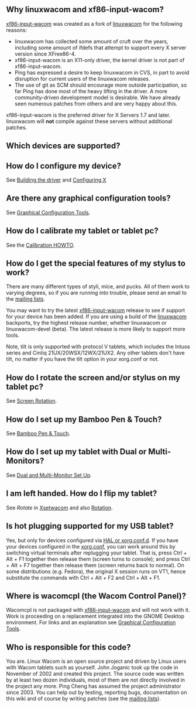 == Why linuxwacom and xf86-input-wacom? ==
[[xf86-input-wacom]] was created as a fork of [[linuxwacom]] for the following reasons:
* linuxwacom has collected some amount of cruft over the years, including some amount of ifdefs that attempt to support every X server version since XFree86-4.
* xf86-input-wacom is an X11-only driver, the kernel driver is not part of xf86-input-wacom.
* Ping has expressed a desire to keep linuxwacom in CVS, in part to avoid disruption for current users of the linuxwacom releases.
* The use of git as SCM should encourage more outside participation, so far  Ping has done most of the heavy lifting in the driver. A more community-driven development model is desirable. We have already seen numerous patches from others and are very happy about this.

xf86-input-wacom is the preferred driver for X Servers 1.7 and later. linuxwacom will <b>not</b> compile against these servers without additional patches.

== Which devices are supported? ==

{{:Supported Devices}}

== How do I configure my device? ==

See [[Building the driver]] and [[Configuring X]]

== Are there any graphical configuration tools? ==
See [[External applications#Graphical Configuration Tools|Graphical Configuration Tools]].

== How do I calibrate my tablet or tablet pc? ==
See the [[Calibration#Calibration|Calibration HOWTO]].

== How do I get the special features of my stylus to work? ==

There are many different types of styli, mice, and pucks. All of them work to varying degrees, so if you are running into trouble, please send an email to the [[mailing lists]].


You may want to try the latest [[xf86-input-wacom]] release to see if support for your device has been added.  If you are using a build of the [[linuxwacom]] backports, try the highest release number, whether linuxwacom or linuxwacom-devel (beta). The latest release is more likely to support more tools.

Note, tilt is only supported with protocol V tablets, which includes the Intuos series and Cintiq 21UX/20WSX/12WX/21UX2. Any other tablets don't have tilt, no matter if you have the tilt option in your xorg.conf or not.

== How do I rotate the screen and/or stylus on my tablet pc? ==
See [[Tablet PC Setup#Screen Rotation|Screen Rotation]].

== How do I set up my Bamboo Pen & Touch? ==
See [[Wacom Tablet Set Up#Bamboo Pen & Touch|Bamboo Pen & Touch]].

== How do I set up my tablet with Dual or Multi-Monitors? ==
See [[Dual and Multi-Monitor Set Up]].

== I am left handed.  How do I flip my tablet? ==
See ''Rotate'' in [[Xsetwacom]] and also [[Rotation]].

== Is hot plugging supported for my USB tablet? ==
Yes, but only for devices configured via [[Configuring X|HAL or xorg.conf.d]]. If you have your devices configured in the [[Xorg.conf|xorg.conf]], you can work around this by switching virtual terminals after replugging your tablet. That is, press Ctrl + Alt + F1 together then release them (screen turns to console); and press Ctrl + Alt + F7 together then release them (screen returns back to normal). On some distributions (e.g. Fedora), the original X session runs on VT1, hence substitute the commands with Ctrl + Alt + F2 and Ctrl + Alt + F1.

== Where is wacomcpl (the Wacom Control Panel)? ==
Wacomcpl is not packaged with [[xf86-input-wacom]] and will not work with it.  Work is proceeding on a replacement integrated into the GNOME Desktop environment.  For links and an explanation see [[External applications#Graphical Configuration Tools|Graphical Configuration Tools]].

== Who is responsible for this code? ==
You are. Linux Wacom is an open source project and driven by Linux users with Wacom tablets such as yourself. John Joganic took up the code in November of 2002 and created this project. The source code was written by at least two dozen individuals, most of them are not directly involved in the project any more. Ping Cheng has assumed the project administrator since 2003. You can help out by testing, reporting bugs, documentation on this wiki and of course by writing patches (see the [[mailing lists]]).